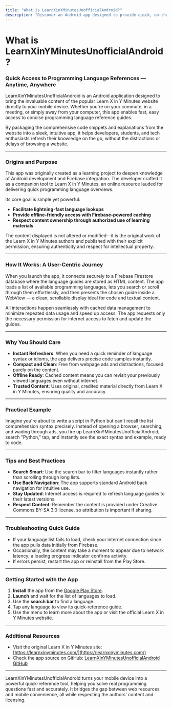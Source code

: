 ```yaml
---
title: "What is LearnXinYMinutesUnofficialAndroid?"
description: "Discover an Android app designed to provide quick, on-the-go access to programming language reference guides, built as a companion to the Learn X in Y Minutes website. Understand its origins, fundamental goal of facilitating fast language lookups, and permissioned use of source content."
---
```


# What is LearnXinYMinutesUnofficialAndroid?

### Quick Access to Programming Language References — Anytime, Anywhere

LearnXinYMinutesUnofficialAndroid is an Android application designed to bring the invaluable content of the popular Learn X in Y Minutes website directly to your mobile device. Whether you're on your commute, in a meeting, or simply away from your computer, this app enables fast, easy access to concise programming language reference guides.

By packaging the comprehensive code snippets and explanations from the website into a sleek, intuitive app, it helps developers, students, and tech enthusiasts refresh their knowledge on the go, without the distractions or delays of browsing a website.

---

### Origins and Purpose

This app was originally created as a learning project to deepen knowledge of Android development and Firebase integration. The developer crafted it as a companion tool to Learn X in Y Minutes, an online resource lauded for delivering quick programming language overviews.

Its core goal is simple yet powerful:

- **Facilitate lightning-fast language lookups**
- **Provide offline-friendly access with Firebase-powered caching**
- **Respect content ownership through authorized use of learning materials**

The content displayed is not altered or modified—it is the original work of the Learn X in Y Minutes authors and published with their explicit permission, ensuring authenticity and respect for intellectual property.

---

### How It Works: A User-Centric Journey

When you launch the app, it connects securely to a Firebase Firestore database where the language guides are stored as HTML content. The app loads a list of available programming languages, lets you search or scroll through them effortlessly, and then presents the chosen guide inside a WebView — a clean, scrollable display ideal for code and textual content.

All interactions happen seamlessly with cached data management to minimize repeated data usage and speed up access. The app requests only the necessary permission for internet access to fetch and update the guides.

---

### Why You Should Care

- **Instant Refreshers**: When you need a quick reminder of language syntax or idioms, the app delivers precise code samples instantly.
- **Compact and Clean**: Free from webpage ads and distractions, focused purely on the content.
- **Offline Ready**: Cached content means you can revisit your previously viewed languages even without internet.
- **Trusted Content**: Uses original, credited material directly from Learn X in Y Minutes, ensuring quality and accuracy.

---

### Practical Example

Imagine you're about to write a script in Python but can't recall the list comprehension syntax precisely. Instead of opening a browser, searching, and wading through ads, you fire up LearnXinYMinutesUnofficialAndroid, search "Python," tap, and instantly see the exact syntax and example, ready to code.


---

### Tips and Best Practices

- **Search Smart**: Use the search bar to filter languages instantly rather than scrolling through long lists.
- **Use Back Navigation**: The app supports standard Android back navigation for intuitive use.
- **Stay Updated**: Internet access is required to refresh language guides to their latest versions.
- **Respect Content**: Remember the content is provided under Creative Commons BY-SA 3.0 license, so attribution is important if sharing.

---

### Troubleshooting Quick Guide

- If your language list fails to load, check your internet connection since the app pulls data initially from Firebase.
- Occasionally, the content may take a moment to appear due to network latency; a loading progress indicator confirms activity.
- If errors persist, restart the app or reinstall from the Play Store.

---

### Getting Started with the App

1. **Install** the app from the [Google Play Store](https://play.google.com/store/apps/details?id=com.ah.xiny3).
2. **Launch** and wait for the list of languages to load.
3. Use the **search bar** to find a language.
4. Tap any language to view its quick-reference guide.
5. Use the menu to learn more about the app or visit the official Learn X in Y Minutes website.


---

### Additional Resources
- Visit the original Learn X in Y Minutes site: [https://learnxinyminutes.com/](https://learnxinyminutes.com/)
- Check the app source on GitHub: [LearnXinYMinutesUnofficialAndroid GitHub](https://github.com/modelorona/LearnXinYMinutesUnofficalAndroidApp)


---

LearnXinYMinutesUnofficialAndroid turns your mobile device into a powerful quick-reference tool, helping you solve real programming questions fast and accurately. It bridges the gap between web resources and mobile convenience, all while respecting the authors' content and licensing.
